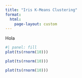 ```yaml
---
title: "Iris K-Means Clustering"
format: 
  html:
    page-layout: custom
---
```




::: {.panel-sidebar}

Hola

:::

::: {.panel-fill layout="[ [1], [1,1] ]"}

```r
#| panel: fill
plot(ts(rnorm(10)))

plot(ts(rnorm(10)))

plot(ts(rnorm(10)))
```

:::